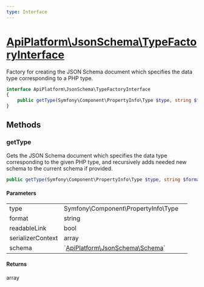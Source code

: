 ```yaml
---
type: Interface
---
```


# [ApiPlatform\JsonSchema\TypeFactoryInterface](/docs/reference/JsonSchema/TypeFactoryInterface)

Factory for creating the JSON Schema document which specifies the data type corresponding to a PHP type.


```php
interface ApiPlatform\JsonSchema\TypeFactoryInterface
{
    public getType(Symfony\Component\PropertyInfo\Type $type, string $format, null|bool $readableLink, null|array $serializerContext, null|`<a href="/docs/reference/JsonSchema/Schema">ApiPlatform\JsonSchema\Schema</a>` $schema): array
}
```
## Methods

### getType

Gets the JSON Schema document which specifies the data type corresponding to the given PHP type, and recursively adds needed new schema to the current schema if provided.

```php
public getType(Symfony\Component\PropertyInfo\Type $type, string $format, null|bool $readableLink, null|array $serializerContext, null|`<a href="/docs/reference/JsonSchema/Schema">ApiPlatform\JsonSchema\Schema</a>` $schema): array
```

#### Parameters

<table><tbody>
<tr><td>type</td><td>Symfony\Component\PropertyInfo\Type</td><td></td></tr><tr><td>format</td><td>string</td><td></td></tr><tr><td>readableLink</td><td>bool</td><td></td></tr><tr><td>serializerContext</td><td>array</td><td></td></tr><tr><td>schema</td><td>`<a href="/docs/reference/JsonSchema/Schema">ApiPlatform\JsonSchema\Schema</a>`</td><td></td></tr>
</tbody>
</table>

#### Returns

array

